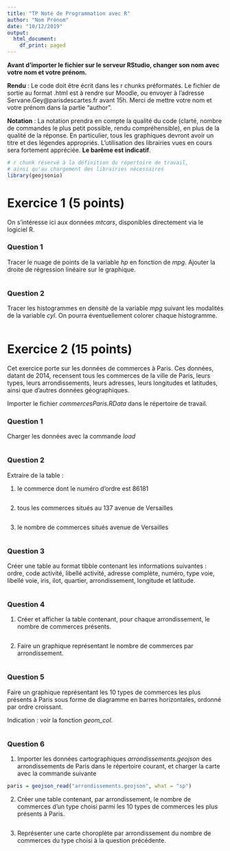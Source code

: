 ```yaml
---
title: "TP Noté de Programmation avec R"
author: "Nom Prénom"
date: "10/12/2019"
output:
  html_document:
    df_print: paged
---
```


**Avant d'importer le fichier sur le serveur RStudio, changer son nom avec votre nom et votre prénom.** 

**Rendu** : Le code doit être écrit dans les r chunks préformatés. Le fichier de sortie au format .html est à rendre sur Moodle, ou envoyer à l'adresse Servane.Gey@parisdescartes.fr avant 15h. Merci de mettre votre nom et votre prénom dans la partie "author".

**Notation** : La notation prendra en compte la qualité du code (clarté, nombre de commandes le plus petit possible, rendu compréhensible), en plus de la qualité de la réponse. En particulier, tous les graphiques devront avoir un titre et des légendes appropriés. L'utilisation des librairies vues en cours sera fortement appréciée. **Le barême est indicatif**.

```r
# r chunk réservé à la définition du répertoire de travail,
# ainsi qu'au chargement des librairies nécessaires
library(geojsonio)
```

# Exercice 1 (5 points)

On s'intéresse ici aux données *mtcars*, disponibles directement via le logiciel R. 

### Question 1

Tracer le nuage de points de la variable *hp* en fonction de *mpg*. Ajouter la droite de régression linéaire sur le graphique.

```r

```

### Question 2

Tracer les histogrammes en densité de la variable *mpg* suivant les modalités de la variable *cyl*. On pourra éventuellement colorer chaque histogramme.  
```r

```


# Exercice 2 (15 points)

Cet exercice porte sur les données de commerces à Paris. Ces données, datant de 2014, recensent tous les commerces de la ville de Paris, leurs types, leurs arrondissements, leurs adresses, leurs longitudes et latitudes, ainsi que d'autres données géographiques.  

Importer le fichier *commercesParis.RData* dans le répertoire de travail.

### Question 1

Charger les données avec la commande *load*
```r

```

### Question 2

Extraire de la table :  

1. le commerce dont le numéro d'ordre est 86181  
```r

```


2. tous les commerces situés au 137 avenue de Versailles  
```r

```


3. le nombre de commerces situés avenue de Versailles  
```r

```


### Question 3

Créer une table au format tibble contenant les informations suivantes : ordre, code activité, libellé activité, adresse complète, numéro, type voie, libellé voie, iris, ilot, quartier, arrondissement, longitude et latitude.
```r

```


### Question 4

1. Créer et afficher la table contenant, pour chaque arrondissement, le nombre de commerces présents.
```r

```


2. Faire un graphique représentant le nombre de commerces par arrondissement. 
```r

```

### Question 5

Faire un graphique représentant les 10 types de commerces les plus présents à Paris sous forme de diagramme en barres horizontales, ordonné par ordre croissant. 

Indication : voir la fonction *geom_col*.
```r

```

### Question 6

1. Importer les données cartographiques *arrondissements.geojson* des arrondissements de Paris dans le répertoire courant, et charger la carte avec la commande suivante  
```r
paris = geojson_read("arrondissements.geojson", what = "sp")
```

2. Créer une table contenant, par arrondissement, le nombre de commerces d'un type choisi parmi les 10 types de commerces les plus présents à Paris.  
```r

```

3. Représenter une carte choroplète par arrondissement du nombre de commerces du type choisi à la question précédente.
```r

```

